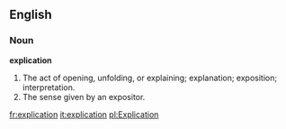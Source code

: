 ==English==

===Noun===

'''explication'''

#The act of opening, unfolding, or explaining; explanation; exposition; interpretation.
#The sense given by an expositor.

[[fr:explication]]
[[it:explication]]
[[pl:Explication]]